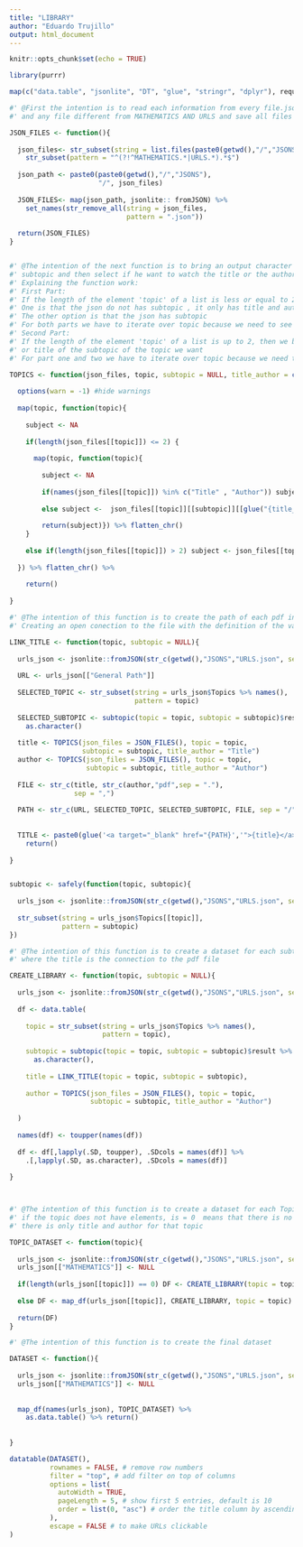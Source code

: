 ```yaml
---
title: "LIBRARY"
author: "Eduardo Trujillo"
output: html_document
---
```


```r
knitr::opts_chunk$set(echo = TRUE)
```

```r
library(purrr) 

map(c("data.table", "jsonlite", "DT", "glue", "stringr", "dplyr"), require, character.only = TRUE)

#' @First the intention is to read each information from every file.json 
#' and any file different from MATHEMATICS AND URLS and save all files in a list

JSON_FILES <- function(){
  
  json_files<- str_subset(string = list.files(paste0(getwd(),"/","JSONS")), pattern = "\\json$") %>% 
    str_subset(pattern = "^(?!^MATHEMATICS.*|URLS.*).*$")
  
  json_path <- paste0(paste0(getwd(),"/","JSONS"), 
                      "/", json_files)
  
  JSON_FILES<- map(json_path, jsonlite:: fromJSON) %>% 
    set_names(str_remove_all(string = json_files, 
                             pattern = ".json"))
  
  return(JSON_FILES)
}


#' @The intention of the next function is to bring an output character vector, where the user select the topic, 
#' subtopic and then select if he want to watch the title or the author.
#' Explaining the function work:
#' First Part: 
#' If the length of the element 'topic' of a list is less or equal to 2, then we have two classifications:
#' One is that the json do not has subtopic , it only has title and author "that is the first choice"
#' The other option is that the json has subtopic
#' For both parts we have to iterate over topic because we need to see if the name of each topic of json is Title or Author
#' Second Part:
#' If the length of the element 'topic' of a list is up to 2, then we bring the author 
#' or title of the subtopic of the topic we want
#' For part one and two we have to iterate over topic because we need to see the length of each topic of the list 

TOPICS <- function(json_files, topic, subtopic = NULL, title_author = c("Title", "Author")){
  
  options(warn = -1) #hide warnings
  
  map(topic, function(topic){
    
    subject <- NA
    
    if(length(json_files[[topic]]) <= 2) {
      
      map(topic, function(topic){
        
        subject <- NA
        
        if(names(json_files[[topic]]) %in% c("Title" , "Author")) subject <- json_files[[topic]][[glue("{title_author}")]]
        
        else subject <-  json_files[[topic]][[subtopic]][[glue("{title_author}")]]
        
        return(subject)}) %>% flatten_chr()
    }
    
    else if(length(json_files[[topic]]) > 2) subject <- json_files[[topic]][[subtopic]][[glue("{title_author}")]]
    
  }) %>% flatten_chr() %>% 
    
    return()
  
}
```

```r

#' @The intention of this function is to create the path of each pdf in each subtopic of each topic
#' Creating an open conection to the file with the definition of the variable TITLE

LINK_TITLE <- function(topic, subtopic = NULL){
  
  urls_json <- jsonlite::fromJSON(str_c(getwd(),"JSONS","URLS.json", sep ="/"))
  
  URL <- urls_json[["General Path"]]
  
  SELECTED_TOPIC <- str_subset(string = urls_json$Topics %>% names(),
                               pattern = topic)
  
  SELECTED_SUBTOPIC <- subtopic(topic = topic, subtopic = subtopic)$result %>% 
    as.character()
  
  title <- TOPICS(json_files = JSON_FILES(), topic = topic, 
                  subtopic = subtopic, title_author = "Title")
  author <- TOPICS(json_files = JSON_FILES(), topic = topic, 
                   subtopic = subtopic, title_author = "Author")
  
  FILE <- str_c(title, str_c(author,"pdf",sep = "."), 
                sep = ",")
  
  PATH <- str_c(URL, SELECTED_TOPIC, SELECTED_SUBTOPIC, FILE, sep = "/")
  
  
  TITLE <- paste0(glue('<a target="_blank" href="{PATH}','">{title}</a>')) %>% 
    return()
  
}


subtopic <- safely(function(topic, subtopic){
  
  urls_json <- jsonlite::fromJSON(str_c(getwd(),"JSONS","URLS.json", sep ="/"))
  
  str_subset(string = urls_json$Topics[[topic]],
             pattern = subtopic)
})

```

```r

#' @The intention of this function is to create a dataset for each subtopic of each topic
#' where the title is the connection to the pdf file

CREATE_LIBRARY <- function(topic, subtopic = NULL){
  
  urls_json <- jsonlite::fromJSON(str_c(getwd(),"JSONS","URLS.json", sep ="/"))
  
  df <- data.table(
    
    topic = str_subset(string = urls_json$Topics %>% names(),
                       pattern = topic),
    
    subtopic = subtopic(topic = topic, subtopic = subtopic)$result %>% 
      as.character(),
    
    title = LINK_TITLE(topic = topic, subtopic = subtopic),
    
    author = TOPICS(json_files = JSON_FILES(), topic = topic, 
                    subtopic = subtopic, title_author = "Author")
    
  )
  
  names(df) <- toupper(names(df))
  
  df <- df[,lapply(.SD, toupper), .SDcols = names(df)] %>% 
    .[,lapply(.SD, as.character), .SDcols = names(df)]
  
}



#' @The intention of this function is to create a dataset for each Topic
#' if the topic does not have elements, is = 0  means that there is no subtopics
#' there is only title and author for that topic

TOPIC_DATASET <- function(topic){
  
  urls_json <- jsonlite::fromJSON(str_c(getwd(),"JSONS","URLS.json", sep ="/"))$Topics
  urls_json[["MATHEMATICS"]] <- NULL
  
  if(length(urls_json[[topic]]) == 0) DF <- CREATE_LIBRARY(topic = topic)
  
  else DF <- map_df(urls_json[[topic]], CREATE_LIBRARY, topic = topic) %>% as.data.table()
  
  return(DF)
}
```


```r
#' @The intention of this function is to create the final dataset

DATASET <- function(){
  
  urls_json <- jsonlite::fromJSON(str_c(getwd(),"JSONS","URLS.json", sep ="/"))$Topics
  urls_json[["MATHEMATICS"]] <- NULL
  
  
  map_df(names(urls_json), TOPIC_DATASET) %>% 
    as.data.table() %>% return()
  
  
}
```

```r
datatable(DATASET(),
          rownames = FALSE, # remove row numbers
          filter = "top", # add filter on top of columns
          options = list(
            autoWidth = TRUE,
            pageLength = 5, # show first 5 entries, default is 10
            order = list(0, "asc") # order the title column by ascending order
          ),
          escape = FALSE # to make URLs clickable
)

```

